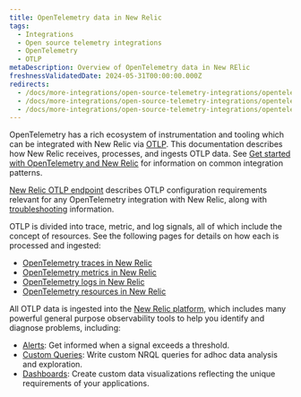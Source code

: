 ```yaml
---
title: OpenTelemetry data in New Relic
tags:
  - Integrations
  - Open source telemetry integrations
  - OpenTelemetry
  - OTLP
metaDescription: Overview of OpenTelemetry data in New RElic
freshnessValidatedDate: 2024-05-31T00:00:00.000Z
redirects:
  - /docs/more-integrations/open-source-telemetry-integrations/opentelemetry/best-practices/opentelemetry-best-practices-alerts/
  - /docs/more-integrations/open-source-telemetry-integrations/opentelemetry/view-your-data/opentelemetry-data-explorer-query-builder/
  - /docs/more-integrations/open-source-telemetry-integrations/opentelemetry/best-practices/opentelemetry-data-overview
---
```


OpenTelemetry has a rich ecosystem of instrumentation and tooling which can be integrated with New Relic via [OTLP](https://opentelemetry.io/docs/specs/otlp/). This documentation describes how New Relic receives, processes, and ingests OTLP data. See [Get started with OpenTelemetry and New Relic](/docs/more-integrations/open-source-telemetry-integrations/opentelemetry/get-started/opentelemetry-get-started-intro/) for information on common integration patterns.

[New Relic OTLP endpoint](/docs/more-integrations/open-source-telemetry-integrations/opentelemetry/best-practices/opentelemetry-otlp/) describes OTLP configuration requirements relevant for any OpenTelemetry integration with New Relic, along with [troubleshooting](/docs/more-integrations/open-source-telemetry-integrations/opentelemetry/best-practices/opentelemetry-otlp-troubleshooting/) information.

OTLP is divided into trace, metric, and log signals, all of which include the concept of resources. See the following pages for details on how each is processed and ingested:

* [OpenTelemetry traces in New Relic](/docs/more-integrations/open-source-telemetry-integrations/opentelemetry/best-practices/opentelemetry-best-practices-traces/)
* [OpenTelemetry metrics in New Relic](/docs/more-integrations/open-source-telemetry-integrations/opentelemetry/best-practices/opentelemetry-best-practices-metrics/)
* [OpenTelemetry logs in New Relic](/docs/more-integrations/open-source-telemetry-integrations/opentelemetry/best-practices/opentelemetry-best-practices-logs/)
* [OpenTelemetry resources in New Relic](/docs/more-integrations/open-source-telemetry-integrations/opentelemetry/best-practices/opentelemetry-best-practices-resources/)

All OTLP data is ingested into the [New Relic platform](/docs/new-relic-solutions/new-relic-one/introduction-new-relic-platform/), which includes many powerful general purpose observability tools to help you identify and diagnose problems, including:

* [Alerts](/docs/alerts-applied-intelligence/overview/): Get informed when a signal exceeds a threshold.
* [Custom Queries](/docs/query-your-data/explore-query-data/get-started/introduction-querying-new-relic-data/): Write custom NRQL queries for adhoc data analysis and exploration.
* [Dashboards](/docs/query-your-data/explore-query-data/dashboards/introduction-dashboards/): Create custom data visualizations reflecting the unique requirements of your applications.


